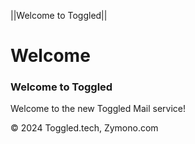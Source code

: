 ||Welcome to Toggled||

# Welcome

### Welcome to Toggled

Welcome to the new Toggled Mail service!

© 2024 Toggled.tech, Zymono.com
